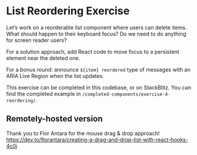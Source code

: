 
# List Reordering Exercise

Let’s work on a reorderable list component where users can delete items. What should happen to their keyboard focus? Do we need to do anything for screen reader users?

For a solution approach, add React code to move focus to a persistent element near the deleted one.

For a bonus round: announce `${item} reordered` type of messages with an ARIA Live Region when the list updates.

This exercise can be completed in this codebase, or on StackBlitz. You can find the completed example in `/completed-components/exercise-4-reordering/`.

<div className="my-6">
    <ReorderableList />
</div>

## Remotely-hosted version

<StackBlitz name="stackblitz-starters-t5k8kb" view="both" />

Thank you to Flor Antara for the mouse drag & drop approach! https://dev.to/florantara/creating-a-drag-and-drop-list-with-react-hooks-4c0i